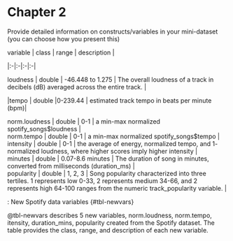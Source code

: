 # Chapter 2

Provide detailed information on constructs/variables in your mini-dataset (you can choose how you present this)

| variable | class | range | description |

|:-|:-|:-|:-|

|

| loudness | double | -46.448 to 1.275 | The overall loudness of a track in decibels (dB) averaged across the entire track. |

|tempo | double |0-239.44 | estimated track tempo in beats per minute (bpm)|

| norm.loudness   | double    | 0-1               | a min-max normalized spotify_songs\$loudness                                                                      |
| norm.tempo      | double    | 0-1               | a min-max normalized spotify_songs\$tempo                                                                         |
| intensity       | double    | 0-1               | the average of energy, normalized tempo, and 1- normalized loudness, where higher scores imply higher intensity                                                                              |
| minutes   | double    | 0.07-8.6 minutes  | The duration of song in minutes, converted from milliseconds (duration_ms)                                        |
| popularity      | double | 1, 2, 3 | Song popularity characterized into three tertiles. 1 represents low 0-33, 2 represents medium 34-66, and 2 represents high 64-100 ranges from the numeric track_popularity variable.                                                                                          |

: New Spotify data variables {#tbl-newvars}

\@tbl-newvars describes 5 new variables, norm.loudness, norm.tempo, itensity, duration_mins, popularity created from the Spotify dataset. The table provides the class, range, and description of each new variable.
